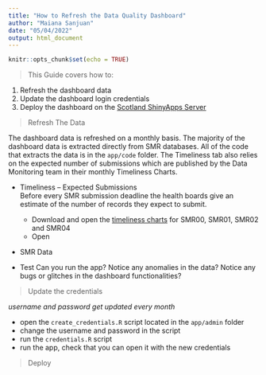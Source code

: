 ```yaml
---
title: "How to Refresh the Data Quality Dashboard"
author: "Maiana Sanjuan"
date: "05/04/2022"
output: html_document
---
```


```r
knitr::opts_chunk$set(echo = TRUE)
```

> This Guide covers how to:

1. Refresh the dashboard data
2. Update the dashboard login credentials
3. Deploy the dashboard on the [Scotland ShinyApps Server](https://scotland.shinyapps.io/phs-dq-dashboard/)

> Refresh The Data

The dashboard data is refreshed on a monthly basis. The majority of the dashboard data is extracted directly from SMR databases. All of the code that extracts the data is in the `app/code` folder. The Timeliness tab also relies on the expected number of submissions which are published by the Data Monitoring team in their monthly Timeliness Charts.

* Timeliness -- Expected Submissions  
Before every SMR submission deadline the health boards give an estimate of the number of records they expect to submit. 
    + Download and open the [timeliness charts](https://beta.isdscotland.org/products-and-services/data-management-hospital-activity/smr-timeliness/) for SMR00, SMR01, SMR02 and SMR04
    + Open 




* SMR Data


* Test
Can you run the app? Notice any anomalies in the data? Notice any bugs or glitches in the dashboard functionalities?

> Update the credentials

*username and password get updated every month*

+ open the `create_credentials.R` script located in the `app/admin` folder
+ change the username and password in the script
+ run the `credentials.R` script
+ run the app, check that you can open it with the new credentials


> Deploy


<!-- ## R Markdown -->

<!-- This is an R Markdown document. Markdown is a simple formatting syntax for authoring HTML, PDF, and MS Word documents. For more details on using R Markdown see <http://rmarkdown.rstudio.com>. -->

<!-- When you click the **Knit** button a document will be generated that includes both content as well as the output of any embedded R code chunks within the document. You can embed an R code chunk like this: -->

<!-- ```{r cars} -->
<!-- summary(cars) -->
<!-- ``` -->

<!-- ## Including Plots -->

<!-- You can also embed plots, for example: -->

<!-- ```{r pressure, echo=FALSE} -->
<!-- plot(pressure) -->
<!-- ``` -->

<!-- Note that the `echo = FALSE` parameter was added to the code chunk to prevent printing of the R code that generated the plot. -->
